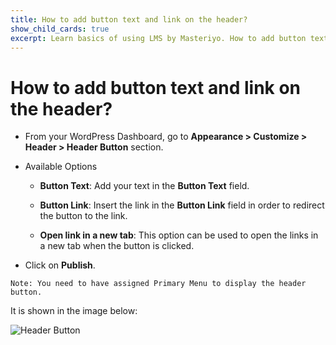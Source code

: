 ---
title: How to add button text and link on the header?
show_child_cards: true
excerpt: Learn basics of using LMS by Masteriyo. How to add button text and link on the header.
---

# How to add button text and link on the header?

- From your WordPress Dashboard, go to **Appearance > Customize > Header > Header Button** section.

- Available Options
   - **Button Text**: Add your text in the **Button Text** field.

   - **Button Link**: Insert the link in the **Button Link** field in order to redirect the button to the link.

   - **Open link in a new tab**: This option can be used to open the links in a new tab when the button is clicked.
   
- Click on **Publish**.

```
Note: You need to have assigned Primary Menu to display the header button.
```

It is shown in the image below:

![Header Button](https://user-images.githubusercontent.com/109593521/183477225-9e78b552-5f25-438e-a683-9fee218e190d.png)
